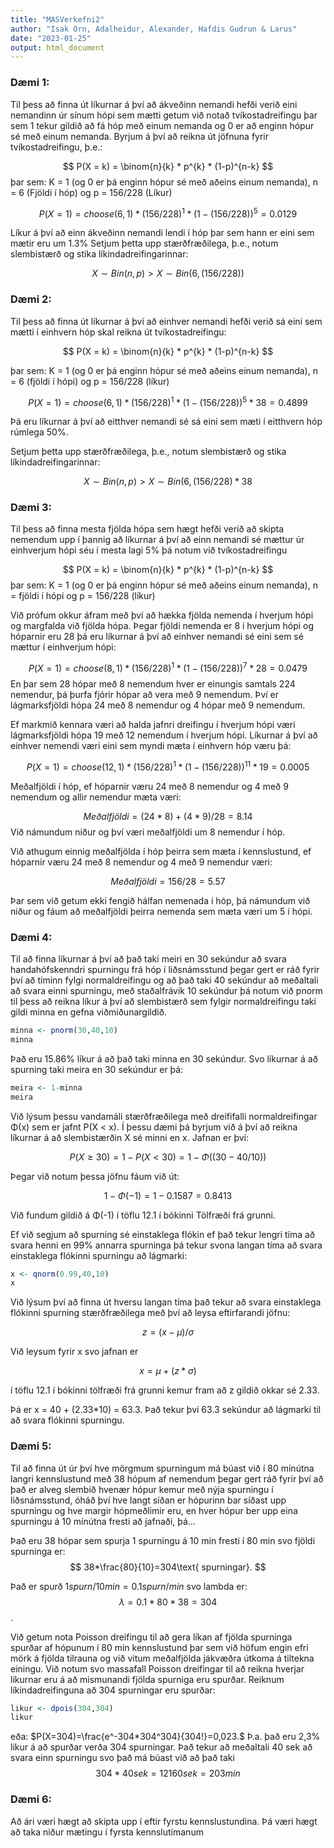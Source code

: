 ```yaml
---
title: "MASVerkefni2"
author: "Isak Orn, Adalheidur, Alexander, Hafdis Gudrun & Larus"
date: "2023-01-25"
output: html_document
---
```


### Dæmi 1: 

  Til þess að finna út líkurnar á því að ákveðinn nemandi hefði verið eini nemandinn úr sínum hópi sem mætti getum við notað tvíkostadreifingu þar sem 1 tekur gildið að fá hóp með einum nemanda og 0 er að enginn hópur sé með einum nemanda.
  Byrjum á því að reikna út jöfnuna fyrir tvíkostadreifingu, þ.e.:
  
$$
P(X = k) = \binom{n}{k} * p^{k} * (1-p)^{n-k}
$$
    þar sem:
      K = 1 (og 0 er þá enginn hópur sé með aðeins einum nemanda),
      n = 6 (Fjöldi í hóp) og
      p = 156/228 (Líkur) 
      
$$
P(X = 1) = choose(6, 1)*(156/228)^1*(1-(156/228))^5 = 0.0129
$$
  
  Líkur á því að einn ákveðinn nemandi lendi í hóp þar sem hann er eini sem mætir eru um 1.3%
  Setjum þetta upp stærðfræðilega, þ.e., notum slembistærð og stika líkindadreifingarinnar:
  
$$
      X \sim Bin(n,p) > X \sim Bin(6, (156/228))
$$

    
### Dæmi 2:
  Til þess að finna út líkurnar á því að einhver nemandi hefði verið sá eini sem mætti í einhvern hóp skal reikna út tvíkostadreifingu: 
  
$$
P(X = k) = \binom{n}{k}  * p^{k} * (1-p)^{n-k}
$$
 
   þar sem:
    K = 1 (og 0 er þá enginn hópur sé með aðeins einum nemanda),
    n = 6 (fjöldi í hópi) og
    p = 156/228 (líkur)

    
$$
  P(X = 1) = choose(6, 1)*(156/228)^1*(1-(156/228))^5 * 38 = 0.4899
$$
  
  Þá eru líkurnar á því að eitthver nemandi sé sá eini sem mæti í eitthvern hóp rúmlega 50%.

  Setjum þetta upp stærðfræðilega, þ.e., notum slembistærð og stika líkindadreifingarinnar:
  
$$
      X \sim Bin(n,p) > X \sim Bin(6, (156/228) * 38 
$$

### Dæmi 3: 
  Til þess að finna mesta fjölda hópa sem hægt hefði verið að skipta nemendum upp í þannig að líkurnar á því að einn nemandi sé mættur úr einhverjum hópi séu í mesta lagi 5% þá notum við tvíkostadreifingu
  
$$
P(X = k) = \binom{n}{k} * p^{k} * (1-p)^{n-k}
$$
 þar sem:
    K = 1 (og 0 er þá enginn hópur sé með aðeins einum nemanda),
    n = fjöldi í hópi og
    p = 156/228 (líkur)

Við prófum okkur áfram með því að hækka fjölda nemenda í hverjum hópi og margfalda við fjölda hópa. Þegar fjöldi nemenda er 8 í hverjum hópi og hóparnir eru 28 þá eru líkurnar á því að einhver nemandi sé eini sem sé mættur í einhverjum hópi: 
    
    
$$
P(X = 1) = choose(8, 1) * (156/228)^1 * (1 - (156/228))^7 * 28 = 0.0479
$$
En þar sem 28 hópar með 8 nemendum hver er einungis samtals 224 nemendur, þá þurfa fjórir hópar að vera með 9 nemendum. Því er lágmarksfjöldi hópa 24 með 8 nemendur og 4 hópar með 9 nemendum. 

  Ef markmið kennara væri að halda jafnri dreifingu í hverjum hópi væri lágmarksfjöldi hópa 19 með 12 nemendum í hverjum hópi. Líkurnar á því að einhver nemendi væri eini sem myndi mæta í einhvern hóp væru þá:

$$
P(X = 1) = choose(12, 1) * (156/228)^1 * (1 - (156/228))^{11} * 19 = 0.0005
$$

Meðalfjöldi í hóp, ef hóparnir væru 24 með 8 nemendur og 4 með 9 nemendum og allir nemendur mæta væri:

$$
Meðalfjöldi = (24 * 8) + (4 * 9) / 28 = 8.14
$$
Við námundum niður og því væri meðalfjöldi um 8 nemendur í hóp. 


Við athugum einnig meðalfjölda í hóp þeirra sem mæta í kennslustund, ef hóparnir væru 24 með 8 nemendur og 4 með 9 nemendur væri:

$$
Meðalfjöldi = 156 / 28 = 5.57
$$

Þar sem við getum ekki fengið hálfan nemenada í hóp, þá námundum við niður og fáum að meðalfjöldi þeirra nemenda sem mæta væri um 5 í hópi. 

### Dæmi 4:
  Til að finna líkurnar á því að það taki meiri en 30 sekúndur að svara handahófskenndri spurningu frá hóp í liðsnámsstund þegar gert er ráð fyrir því að tíminn fylgi normaldreifingu og að það taki 40 sekúndur að meðaltali að svara einni spurningu, með staðalfrávik 10 sekúndur þá notum við pnorm til þess að reikna líkur á því að slembistærð sem fylgir normaldreifingu taki gildi minna en gefna viðmiðunargildið. 

```r

minna <- pnorm(30,40,10)
minna
```

Það eru 15.86% líkur á að það taki minna en 30 sekúndur. Svo líkurnar á að spurning taki meira en 30 sekúndur er þá:

```r
meira <- 1-minna
meira
```


Við lýsum þessu vandamáli stærðfræðilega með dreififalli normaldreifingar Φ(x) sem er jafnt P(X < x). Í þessu dæmi þá byrjum við á því að reikna líkurnar á að slembistærðin X sé minni en x. 
Jafnan er því: 

$$
P(X \ge 30) = 1-P(X<30) = 1-Φ((30-40/10))
$$

Þegar við notum þessa jöfnu fáum við út:

$$
1-Φ(-1) = 1-0.1587 = 0.8413
$$

Við fundum gildið á Φ(-1) í töflu 12.1 í bókinni Tölfræði frá grunni. 

  Ef við segjum að spurning sé einstaklega flókin ef það tekur lengri tíma að svara henni en 99% annarra spurninga þá tekur svona langan tíma að svara einstaklega flókinni spurningu að lágmarki:

```r
x <- qnorm(0.99,40,10)
x
```

Við lýsum því að finna út hversu langan tíma það tekur að svara einstaklega flókinni spurning stærðfræðilega með því að leysa eftirfarandi jöfnu: 

$$
z=(x-μ)/σ
$$

Við leysum fyrir x svo jafnan er 

$$
x=μ+(z*σ)
$$

í töflu 12.1 í bókinni tölfræði frá grunni kemur fram að z gildið okkar sé 2.33. 

  Þá er x = 40 + (2.33*10) = 63.3. Það tekur því 63.3 sekúndur að lágmarki til að svara flókinni spurningu.

### Dæmi 5:
  Til að finna út úr því hve mörgmum spurningum má búast við í 80 mínútna langri kennslustund með 38 hópum af nemendum þegar gert ráð fyrir því að það er alveg slembið hvenær hópur kemur með nýja spurningu í liðsnámsstund, óháð því hve langt síðan er hópurinn bar síðast upp spurningu og hve margir hópmeðlimir eru, en hver hópur ber upp eina spurningu á 10 mínútna fresti að jafnaði, þá...
  
Það eru 38 hópar sem spurja 1 spurningu á 10 min fresti í 80 min svo fjöldi spurninga er:
$$
38*\frac{80}{10}=304\text{ spurningar}.
$$

Það er spurð $1 spurn/10min = 0.1 spurn/min$ svo lambda er: 
$$
\lambda=0.1*80*38 = 304
$$.

Við getum nota Poisson dreifingu til að gera líkan af fjölda spurninga spurðar af hópunum í 80 min kennslustund þar sem við höfum engin efri mörk á fjölda tilrauna og við vitum meðalfjölda jákvæðra útkoma á tiltekna einingu. Við notum svo massafall Poisson dreifingar til að reikna hverjar líkurnar eru á að mismunandi fjölda spurniga eru spurðar.
Reiknum líkindadreifinguna að 304 spurningar eru spurðar:

```r
likur <- dpois(304,304)
likur
```

eða:
$P(X=304)=\frac{e^-304*304^304}{304!}=0,023.$
Þ.a. það eru 2,3% líkur á að spurðar verða 304 spurningar.
Það tekur að meðaltali 40 sek að svara einn spurningu svo það má búast við að það taki
$$304*40sek=12160 sek=203 min$$

### Dæmi 6:
  Að ári væri hægt að skipta upp í eftir fyrstu kennslustundina. Þá væri hægt að taka niður mætingu í fyrsta kennslutímanum 

    
    



